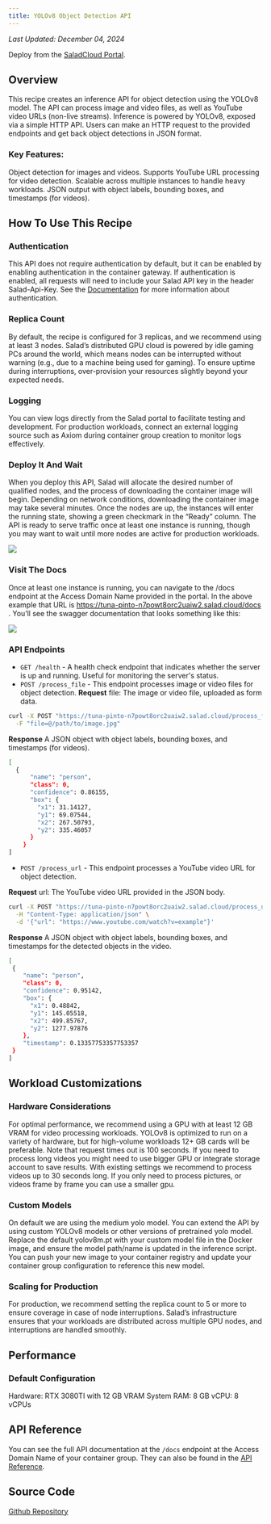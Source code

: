 ```yaml
---
title: YOLOv8 Object Detection API
---
```


*Last Updated: December 04, 2024*


<Tip>Deploy from the [SaladCloud Portal](https://portal.salad.com).</Tip>

## Overview

This recipe creates an inference API for object detection using the YOLOv8 model. The API can process image and video
files, as well as YouTube video URLs (non-live streams). Inference is powered by YOLOv8, exposed via a simple HTTP API.
Users can make an HTTP request to the provided endpoints and get back object detections in JSON format.

### Key Features:

Object detection for images and videos. Supports YouTube URL processing for video detection. Scalable across multiple
instances to handle heavy workloads. JSON output with object labels, bounding boxes, and timestamps (for videos).

## How To Use This Recipe

### Authentication

This API does not require authentication by default, but it can be enabled by enabling authentication in the container
gateway. If authentication is enabled, all requests will need to include your Salad API key in the header Salad-Api-Key.
See the [Documentation](https://docs.salad.com/container-engine/gateway/sending-requests#authenticated-requests) for
more information about authentication.

### Replica Count

By default, the recipe is configured for 3 replicas, and we recommend using at least 3 nodes. Salad’s distributed GPU
cloud is powered by idle gaming PCs around the world, which means nodes can be interrupted without warning (e.g., due to
a machine being used for gaming). To ensure uptime during interruptions, over-provision your resources slightly beyond
your expected needs.

### Logging

You can view logs directly from the Salad portal to facilitate testing and development. For production workloads,
connect an external logging source such as Axiom during container group creation to monitor logs effectively.

### Deploy It And Wait

When you deploy this API, Salad will allocate the desired number of qualified nodes, and the process of downloading the
container image will begin. Depending on network conditions, downloading the container image may take several minutes.
Once the nodes are up, the instances will enter the running state, showing a green checkmark in the “Ready” column. The
API is ready to serve traffic once at least one instance is running, though you may want to wait until more nodes are
active for production workloads.

![](/products/recipes/images/deploy-yolov8-1.png)

### Visit The Docs

Once at least one instance is running, you can navigate to the /docs endpoint at the Access Domain Name provided in the
portal. In the above example that URL is https://tuna-pinto-n7powt8orc2uaiw2.salad.cloud/docs . You’ll see the swagger
documentation that looks something like this:

![](/products/recipes/images/deploy-yolov8-2.png)

### API Endpoints

- `GET /health` - A health check endpoint that indicates whether the server is up and running. Useful for monitoring the
  server's status.
- `POST /process_file` - This endpoint processes image or video files for object detection. **Request** file: The image
  or video file, uploaded as form data.

```bash
curl -X POST "https://tuna-pinto-n7powt8orc2uaiw2.salad.cloud/process_file" \
  -F "file=@/path/to/image.jpg"
```

**Response** A JSON object with object labels, bounding boxes, and timestamps (for videos).

```bash
[
  {
      "name": "person",
      "class": 0,
      "confidence": 0.86155,
      "box": {
        "x1": 31.14127,
        "y1": 69.07544,
        "x2": 267.50793,
        "y2": 335.46057
      }
    }
]
```

- `POST /process_url` - This endpoint processes a YouTube video URL for object detection.

**Request** url: The YouTube video URL provided in the JSON body.

```bash
curl -X POST "https://tuna-pinto-n7powt8orc2uaiw2.salad.cloud/process_url" \
  -H "Content-Type: application/json" \
  -d '{"url": "https://www.youtube.com/watch?v=example"}'
```

**Response** A JSON object with object labels, bounding boxes, and timestamps for the detected objects in the video.

```bash
[
 {
    "name": "person",
    "class": 0,
    "confidence": 0.95142,
    "box": {
      "x1": 0.48842,
      "y1": 145.05518,
      "x2": 499.85767,
      "y2": 1277.97876
    },
    "timestamp": 0.13357753357753357
 }
]
```

## Workload Customizations

### Hardware Considerations

For optimal performance, we recommend using a GPU with at least 12 GB VRAM for video processing workloads. YOLOv8 is
optimized to run on a variety of hardware, but for high-volume workloads 12+ GB cards will be preferable. Note that
request times out is 100 seconds. If you need to process long videos you might need to use bigger GPU or integrate
storage account to save results. With existing settings we recommend to process videos up to 30 seconds long. If you
only need to process pictures, or videos frame by frame you can use a smaller gpu.

### Custom Models

On default we are using the medium yolo model. You can extend the API by using custom YOLOv8 models or other versions of
pretrained yolo model. Replace the default yolov8m.pt with your custom model file in the Docker image, and ensure the
model path/name is updated in the inference script. You can push your new image to your container registry and update
your container group configuration to reference this new model.

### Scaling for Production

For production, we recommend setting the replica count to 5 or more to ensure coverage in case of node interruptions.
Salad’s infrastructure ensures that your workloads are distributed across multiple GPU nodes, and interruptions are
handled smoothly.

## Performance

### Default Configuration

Hardware: RTX 3080TI with 12 GB VRAM System RAM: 8 GB vCPU: 8 vCPUs

## API Reference

You can see the full API documentation at the `/docs` endpoint at the Access Domain Name of your container group. They
can also be found in the [API Reference](/reference/recipes/yolov8).

## Source Code

[<Icon icon="github" size="24" /> Github Repository](https://github.com/SaladTechnologies/salad-recipes/tree/master/src/yolov8)
